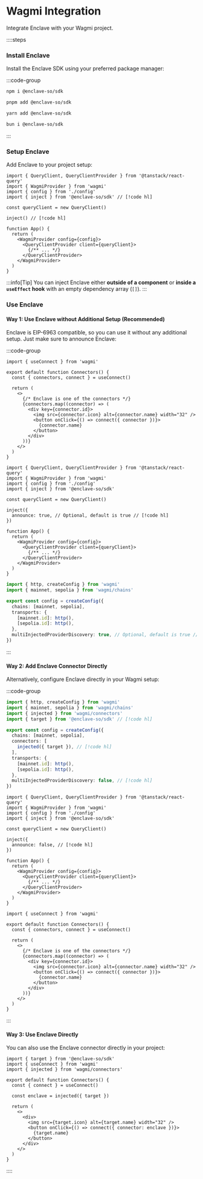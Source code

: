 # Wagmi Integration

Integrate Enclave with your Wagmi project.

::::steps

### Install Enclave

Install the Enclave SDK using your preferred package manager:

:::code-group

```bash [npm]
npm i @enclave-so/sdk
```

```bash [pnpm]
pnpm add @enclave-so/sdk
```

```bash [yarn]
yarn add @enclave-so/sdk
```

```bash [bun]
bun i @enclave-so/sdk
```

:::

### Setup Enclave

Add Enclave to your project setup:

```tsx [main.tsx]
import { QueryClient, QueryClientProvider } from '@tanstack/react-query'
import { WagmiProvider } from 'wagmi'
import { config } from './config'
import { inject } from '@enclave-so/sdk' // [!code hl]

const queryClient = new QueryClient()

inject() // [!code hl]

function App() {
  return (
    <WagmiProvider config={config}>
      <QueryClientProvider client={queryClient}>
        {/** ... */}
      </QueryClientProvider>
    </WagmiProvider>
  )
}
```

:::info[Tip]
You can inject Enclave either **outside of a component** or **inside a `useEffect` hook** with an empty dependency array (`[]`).
:::

### Use Enclave

#### Way 1: Use Enclave without Additional Setup (Recommended)

Enclave is EIP-6963 compatible, so you can use it without any additional setup. Just make sure to announce Enclave:

:::code-group

```tsx [Connectors.tsx]
import { useConnect } from 'wagmi'

export default function Connectors() {
  const { connectors, connect } = useConnect()

  return (
    <>
      {/* Enclave is one of the connectors */}
      {connectors.map((connector) => (
        <div key={connector.id}>
          <img src={connector.icon} alt={connector.name} width="32" />
          <button onClick={() => connect({ connector })}>
            {connector.name}
          </button>
        </div>
      ))}
    </>
  )
}
```

```tsx [main.tsx]
import { QueryClient, QueryClientProvider } from '@tanstack/react-query'
import { WagmiProvider } from 'wagmi'
import { config } from './config'
import { inject } from '@enclave-so/sdk'

const queryClient = new QueryClient()

inject({
  announce: true, // Optional, default is true // [!code hl]
})

function App() {
  return (
    <WagmiProvider config={config}>
      <QueryClientProvider client={queryClient}>
        {/** ... */}
      </QueryClientProvider>
    </WagmiProvider>
  )
}
```

```ts [config.ts]
import { http, createConfig } from 'wagmi'
import { mainnet, sepolia } from 'wagmi/chains'

export const config = createConfig({
  chains: [mainnet, sepolia],
  transports: {
    [mainnet.id]: http(),
    [sepolia.id]: http(),
  },
  multiInjectedProviderDiscovery: true, // Optional, default is true // [!code hl]
})
```

:::

#### Way 2: Add Enclave Connector Directly

Alternatively, configure Enclave directly in your Wagmi setup:

:::code-group

```ts [config.ts]
import { http, createConfig } from 'wagmi'
import { mainnet, sepolia } from 'wagmi/chains'
import { injected } from 'wagmi/connectors'
import { target } from '@enclave-so/sdk' // [!code hl]

export const config = createConfig({
  chains: [mainnet, sepolia],
  connectors: [
    injected({ target }), // [!code hl]
  ],
  transports: {
    [mainnet.id]: http(),
    [sepolia.id]: http(),
  },
  multiInjectedProviderDiscovery: false, // [!code hl]
})
```

```tsx [main.tsx]
import { QueryClient, QueryClientProvider } from '@tanstack/react-query'
import { WagmiProvider } from 'wagmi'
import { config } from './config'
import { inject } from '@enclave-so/sdk'

const queryClient = new QueryClient()

inject({
  announce: false, // [!code hl]
})

function App() {
  return (
    <WagmiProvider config={config}>
      <QueryClientProvider client={queryClient}>
        {/** ... */}
      </QueryClientProvider>
    </WagmiProvider>
  )
}
```

```tsx [Connectors.tsx]
import { useConnect } from 'wagmi'

export default function Connectors() {
  const { connectors, connect } = useConnect()

  return (
    <>
      {/* Enclave is one of the connectors */}
      {connectors.map((connector) => (
        <div key={connector.id}>
          <img src={connector.icon} alt={connector.name} width="32" />
          <button onClick={() => connect({ connector })}>
            {connector.name}
          </button>
        </div>
      ))}
    </>
  )
}
```

:::

#### Way 3: Use Enclave Directly

You can also use the Enclave connector directly in your project:

```tsx [Connectors.tsx]
import { target } from '@enclave-so/sdk'
import { useConnect } from 'wagmi'
import { injected } from 'wagmi/connectors'

export default function Connectors() {
  const { connect } = useConnect()

  const enclave = injected({ target })

  return (
    <>
      <div>
        <img src={target.icon} alt={target.name} width="32" />
        <button onClick={() => connect({ connector: enclave })}>
          {target.name}
        </button>
      </div>
    </>
  )
}
```

::::
